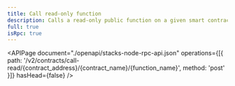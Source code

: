 ```yaml
---
title: Call read-only function
description: Calls a read-only public function on a given smart contract.
full: true
isRpc: true
---
```


<APIPage
  document="./openapi/stacks-node-rpc-api.json"
  operations={[{ path: '/v2/contracts/call-read/{contract_address}/{contract_name}/{function_name}', method: 'post' }]}
  hasHead={false}
/>